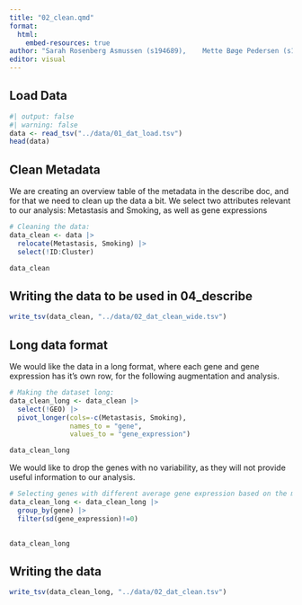 ```yaml
---
title: "02_clean.qmd"
format:
  html:
    embed-resources: true
author: "Sarah Rosenberg Asmussen (s194689),	Mette Bøge Pedersen (s194679),	Caroline Amalie Bastholm Jensen (s213427), Jaime Noguera Piera (s233773), Yassine Turki (s231735)"
editor: visual
---
```


## Load Data

```r
#| output: false
#| warning: false
data <- read_tsv("../data/01_dat_load.tsv")  
head(data)
```

## Clean Metadata

We are creating an overview table of the metadata in the describe doc, and for that we need to clean up the data a bit. We select two attributes relevant to our analysis: Metastasis and Smoking, as well as gene expressions

```r
# Cleaning the data: 
data_clean <- data |> 
  relocate(Metastasis, Smoking) |>   
  select(!ID:Cluster)

data_clean
```

## Writing the data to be used in 04_describe

```r
write_tsv(data_clean, "../data/02_dat_clean_wide.tsv")
```

## Long data format

We would like the data in a long format, where each gene and gene expression has it's own row, for the following augmentation and analysis.

```r
# Making the dataset long:
data_clean_long <- data_clean |>
  select(!GEO) |>
  pivot_longer(cols=-c(Metastasis, Smoking),
               names_to = "gene",
               values_to = "gene_expression")   

data_clean_long
```

We would like to drop the genes with no variability, as they will not provide useful information to our analysis.

```r
# Selecting genes with different average gene expression based on the metastatic and non-metastatic cases:
data_clean_long <- data_clean_long |>
  group_by(gene) |>
  filter(sd(gene_expression)!=0)

  
data_clean_long
```

## Writing the data

```r
write_tsv(data_clean_long, "../data/02_dat_clean.tsv")
```
